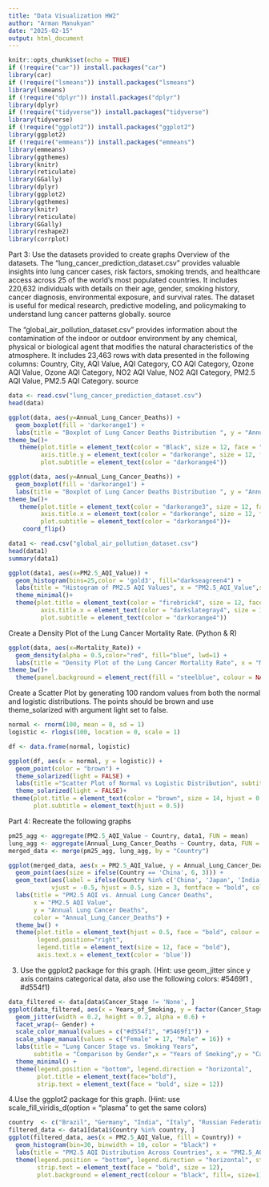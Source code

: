 ---
title: "Data Visualization HW2"
author: "Arman Manukyan"
date: "2025-02-15"
output: html_document
---

```{r setup, include=FALSE}
knitr::opts_chunk$set(echo = TRUE)
if (!require("car")) install.packages("car")
library(car)
if (!require("lsmeans")) install.packages("lsmeans")
library(lsmeans)
if (!require("dplyr")) install.packages("dplyr")
library(dplyr)
if (!require("tidyverse")) install.packages("tidyverse")
library(tidyverse)
if (!require("ggplot2")) install.packages("ggplot2")
library(ggplot2)
if (!require("emmeans")) install.packages("emmeans")
library(emmeans)
library(ggthemes)
library(knitr)
library(reticulate)
library(GGally)
library(dplyr)
library(ggplot2)
library(ggthemes)
library(knitr)
library(reticulate)
library(GGally)
library(reshape2)
library(corrplot)
```

Part 3: Use the datasets provided to create graphs
Overview of the datasets.
The “lung_cancer_prediction_dataset.csv” provides valuable insights into lung cancer cases, risk
factors, smoking trends, and healthcare access across 25 of the world's most populated
countries. It includes 220,632 individuals with details on their age, gender, smoking history,
cancer diagnosis, environmental exposure, and survival rates. The dataset is useful for medical
research, predictive modeling, and policymaking to understand lung cancer patterns globally.
source


The “global_air_pollution_dataset.csv” provides information about the contamination of the
indoor or outdoor environment by any chemical, physical or biological agent that modifies the
natural characteristics of the atmosphere. It includes 23,463 rows with data presented in the
following columns: Country, City, AQI Value, AQI Category, CO AQI Category, Ozone AQI Value,
Ozone AQI Category, NO2 AQI Value, NO2 AQI Category, PM2.5 AQI Value, PM2.5 AQI Category.
source

```{r Data lung_cancer_prediction_dataset.csv  }
data <- read.csv("lung_cancer_prediction_dataset.csv")
head(data)

```


```{r 1. Create a Boxplot of Lung Cancer Deaths Distribution.(R)}
ggplot(data, aes(y=Annual_Lung_Cancer_Deaths)) + 
  geom_boxplot(fill = 'darkorange1') +
  labs(title = "Boxplot of Lung Cancer Deaths Distribution ", y = "Annual Lung Cancer Deaths",color = "red", size = 10, face = "bold" ,subtitle="Lung Cancer Deaths")+
theme_bw()+
   theme(plot.title = element_text(color = "Black", size = 12, face = "bold"),
         axis.title.y = element_text(color = "darkorange", size = 12, face = "bold"),
         plot.subtitle = element_text(color = "darkorange4"))
```

```{r 1. Create a Boxplot of Lung Cancer Deaths Distribution.(R)}
ggplot(data, aes(y=Annual_Lung_Cancer_Deaths)) + 
  geom_boxplot(fill = 'darkorange1') +
  labs(title = "Boxplot of Lung Cancer Deaths Distribution ", y = "Annual Lung Cancer Deaths",color = "red", size = 10, face = "bold" ,subtitle="Lung Cancer Deaths")+
theme_bw()+
   theme(plot.title = element_text(color = "darkorange3", size = 12, face = "bold"),
         axis.title.x = element_text(color = "darkorange", size = 12, face = "bold"),
         plot.subtitle = element_text(color = "darkorange4"))+
    coord_flip()

```

```{r Data global_air_pollution_dataset.csv  }
data1 <- read.csv("global_air_pollution_dataset.csv")
head(data1)
summary(data1)

```
```{r,2. Create a Histogram of PM2.5 AQI Values.)}
ggplot(data1, aes(x=PM2.5_AQI_Value)) + 
  geom_histogram(bins=25,color = 'gold3', fill="darkseagreen4") +
  labs(title = "Histogram of PM2.5 AQI Values", x = "PM2.5_AQI_Value",subtitle = "PM2.5 AQI Values", y =NULL)+
  theme_minimal()+
  theme(plot.title = element_text(color = "firebrick4", size = 12, face = "italic"),
         axis.title.x = element_text(color = "darkslategray4", size = 12, face = "bold"),
         plot.subtitle = element_text(color = "darkorange4"))
```

Create a Density Plot of the Lung Cancer Mortality Rate. (Python & R)

```{r Create a Density Plot of the Lung Cancer Mortality Rate. (Python & R)}
ggplot(data, aes(x=Mortality_Rate)) + 
  geom_density(alpha = 0.5,color="red", fill="blue", lwd=1) +
  labs(title = "Density Plot of the Lung Cancer Mortality Rate", x = "Mortality_Rate",y="Density")+
theme_bw()+
  theme(panel.background = element_rect(fill = "steelblue", colour = NA, size = 0.5, linetype = "solid"))
```

Create a Scatter Plot by generating 100 random values from both the normal and logistic
distributions. The points should be brown and use theme_solarized with argument light
set to false.

```{r  Scatter Plot}
normal <- rnorm(100, mean = 0, sd = 1)
logistic <- rlogis(100, location = 0, scale = 1)

df <- data.frame(normal, logistic)

ggplot(df, aes(x = normal, y = logistic)) +
  geom_point(color = "brown") +
  theme_solarized(light = FALSE) +
  labs(title ="Scatter Plot of Normal vs Logistic Distribution", subtitle ="Normal vs Logistic Distribution", x="Normal Distribution Values",y="Logistic Distribution Values")+
  theme_solarized(light = FALSE)+
 theme(plot.title = element_text(color = "brown", size = 14, hjust = 0.5),
       plot.subtitle = element_text(hjust = 0.5))


```

Part 4: Recreate the following graphs


```{r}
pm25_agg <- aggregate(PM2.5_AQI_Value ~ Country, data1, FUN = mean)
lung_agg <- aggregate(Annual_Lung_Cancer_Deaths ~ Country, data, FUN = sum)
merged_data <- merge(pm25_agg, lung_agg, by = "Country")

ggplot(merged_data, aes(x = PM2.5_AQI_Value, y = Annual_Lung_Cancer_Deaths, color = Country)) +
  geom_point(aes(size = ifelse(Country == 'China', 6, 3))) +
  geom_text(aes(label = ifelse(Country %in% c('China', 'Japan', 'India'), Country, '')), 
            vjust = -0.5, hjust = 0.5, size = 3, fontface = "bold", color = 'black') +
  labs(title = "PM2.5 AQI vs. Annual Lung Cancer Deaths", 
       x = "PM2.5 AQI Value", 
       y = "Annual Lung Cancer Deaths", 
       color = "Annual_Lung_Cancer_Deaths") +
  theme_bw() +
  theme(plot.title = element_text(hjust = 0.5, face = "bold", colour = "brown"),
        legend.position="right",
        legend.title = element_text(size = 12, face = "bold"),
        axis.text.x = element_text(color = 'blue'))

```

3. Use the ggplot2 package for this graph. (Hint: use geom_jitter since y axis contains
categorical data, also use the following colors: #5469f1 , #d554f1)

```{r}

data_filtered <- data[data$Cancer_Stage != 'None', ]
ggplot(data_filtered, aes(x = Years_of_Smoking, y = factor(Cancer_Stage), color = Gender,shape=Gender)) +
  geom_jitter(width = 0.2, height = 0.2, alpha = 0.6) +
  facet_wrap(~ Gender) +
  scale_color_manual(values = c("#d554f1", "#5469f1")) +
  scale_shape_manual(values = c("Female" = 17, "Male" = 16)) +
  labs(title = "Lung Cancer Stage vs. Smoking Years",
       subtitle = "Comparison by Gender",x = "Years of Smoking",y = "Cancer Stage") +
  theme_minimal() +
  theme(legend.position = "bottom", legend.direction = "horizontal",
        plot.title = element_text(face="bold"),
        strip.text = element_text(face = "bold", size = 12))

```


4.Use the ggplot2 package for this graph. (Hint: use scale_fill_viridis_d(option = "plasma"
to get the same colors)
```{r}
country  <- c("Brazil", "Germany", "India", "Italy", "Russian Federation", "United States of America")
filtered_data <- data1[data1$Country %in% country, ]
ggplot(filtered_data, aes(x = PM2.5_AQI_Value, fill = Country)) +
  geom_histogram(bin=30, binwidth = 10, color = "black") +
  labs(title = "PM2.5 AQI Distribution Across Countries", x = "PM2.5_AQI_Value", y = "Frequency",subtitle = "Comparison of Air Pollution levels", color = "Country") + theme_bw() + facet_wrap(~ Country, scales = "free")+ scale_fill_viridis_d(option = "plasma")+
  theme(legend.position = "bottom", legend.direction = "horizontal", strip.background = element_blank(),
        strip.text = element_text(face = "bold", size = 12),
        plot.background = element_rect(colour = "black", fill=, size=1))
  
```






















